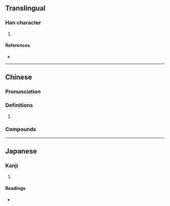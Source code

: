 {{character info/new}}
==Translingual==

===Han character===
{{Han char|rn=30|rad=口|as=10|sn=13|four=67020|canj=RTUB|ids=⿰口朔}}

# {{defn|Han|sort=口10}}

====References====
* {{Han ref|kx=0202.200|dkj=04064|dj=0425.010|hdz=10671.010|uh=55CD|ud=21965|bh=DCDE|bd=56542}}

----

==Chinese==
{{zh-forms}}

===Pronunciation===
{{zh-pron
|m=suō
|c=sok3
|mn=suh
|cat=
}}

===Definitions===
{{zh-hanzi}}

# {{rfdef|zh}}

===Compounds===
{{su#bst:zh-der/new|p=suō}}

----

==Japanese==

===Kanji===
{{ja-kanji|grade=|rs=口10}}

# {{defn|lang=ja|sort=口10}}

====Readings====
* {{ja-readings|on=[[さく]] (saku)|kun=[[すふ]] (sufu)}}